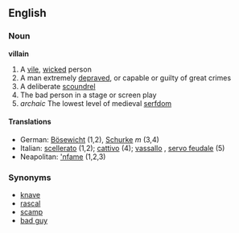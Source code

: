 == English ==
=== Noun ===
'''villain'''
# A [[vile]], [[wicked]] person 
# A man extremely [[depraved]], or capable or guilty of great crimes
# A deliberate [[scoundrel]]
# The bad person in a stage or screen play
#''archaic'' The lowest level of medieval [[serfdom]]

====Translations====
*German: [[Bösewicht]] (1,2), [[Schurke]] ''m'' (3,4)
*Italian: [[scellerato]] {{m}} (1,2); [[cattivo]] {{m}} (4); [[vassallo]] {{m}}, [[servo feudale]] {{m}} (5)
*Neapolitan: [['nfame]] (1,2,3)

=== Synonyms ===
*[[knave]]
*[[rascal]]
*[[scamp]]
*[[bad guy]]